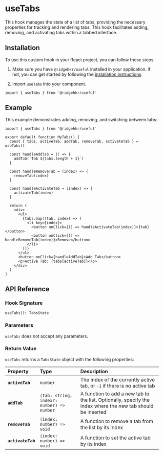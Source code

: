
# useTabs

This hook manages the state of a list of tabs, providing the necessary properties for tracking and rendering tabs. This hook facilitates adding, removing, and activating tabs within a tabbed interface.

## Installation

To use this custom hook in your React project, you can follow these steps:

1. Make sure you have `@ridgehkr/useful` installed in your application. If not, you can get started by following the [installation instructions](/#getting-started).

2. Import `useTabs` into your component.

```tsx
import { useTabs } from '@ridgehkr/useful'
```

## Example

This example demonstrates adding, removing, and switching between tabs:

```tsx /useTabs/ filename="MyTabs.tsx"
import { useTabs } from '@ridgehkr/useful'

export default function MyTabs() {
  const { tabs, activeTab, addTab, removeTab, activateTab } = useTabs()

  const handleAddTab = () => {
    addTab(`Tab ${tabs.length + 1}`)
  }

  const handleRemoveTab = (index) => {
    removeTab(index)
  }

  const handleActivateTab = (index) => {
    activateTab(index)
  }

  return (
    <div>
      <ul>
        {tabs.map((tab, index) => (
          <li key={index}>
            <button onClick={() => handleActivateTab(index)}>{tab}</button>
            <button onClick={() => handleRemoveTab(index)}>Remove</button>
          </li>
        ))}
      </ul>
      <button onClick={handleAddTab}>Add Tab</button>
      <p>Active Tab: {tabs[activeTab]}</p>
    </div>
  )
}
```

## API Reference

### Hook Signature

```tsx
useTabs(): TabsState
```

### Parameters

`useTabs` does not accept any parameters.

### Return Value

`useTabs` returns a `TabsState` object with the following properties:

| Property          | Type                                      | Description                                                                                                 |
| :---------------- | :---------------------------------------- | :---------------------------------------------------------------------------------------------------------- |
| **`activeTab`**   | `number`                                  | The index of the currently active tab, or `-1` if there is no active tab                                    |
| **`addTab`**      | `(tab: string, index?: number) => number` | A function to add a new tab to the list. Optionally, specify the index where the new tab should be inserted |
| **`removeTab`**   | `(index: number) => void`                 | A function to remove a tab from the list by its index                                                       |
| **`activateTab`** | `(index: number) => void`                 | A function to set the active tab by its index                                                               |
